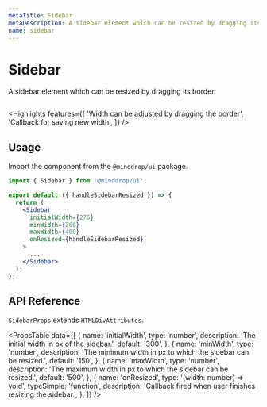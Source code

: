```yaml
---
metaTitle: Sidebar
metaDescription: A sidebar element which can be resized by dragging its border.
name: sidebar
---
```


# Sidebar

<Description>
  A sidebar element which can be resized by dragging its border.
</Description>

<HeroContainer>
  <SidebarDemo />
</HeroContainer>

```jsx hero template=SidebarDemo

```

<Highlights
  features={[
    'Width can be adjusted by dragging the border',
    'Callback for saving new width',
  ]}
/>

## Usage

Import the component from the `@minddrop/ui` package.

```jsx
import { Sidebar } from '@minddrop/ui';

export default ({ handleSidebarResized }) => {
  return (
    <Sidebar
      initialWidth={275}
      minWidth={200}
      maxWidth={400}
      onResized={handleSidebarResized}
    >
      ...
    </Sidebar>
  );
};
```

## API Reference

`SidebarProps` extends `HTMLDivAttributes`.

<PropsTable
  data={[
    {
      name: 'initialWidth',
      type: 'number',
      description: 'The initial width in px of the sidebar.',
      default: '300',
    },
    {
      name: 'minWidth',
      type: 'number',
      description:
        'The minimum width in px to which the sidebar can be resized.',
      default: '150',
    },
    {
      name: 'maxWidth',
      type: 'number',
      description:
        'The maximum width in px to which the sidebar can be resized.',
      default: '500',
    },
    {
      name: 'onResized',
      type: '(width: number) => void',
      typeSimple: 'function',
      description:
        'Callback fired when user finishes resizing the sidebar.',
    },
  ]}
/>
